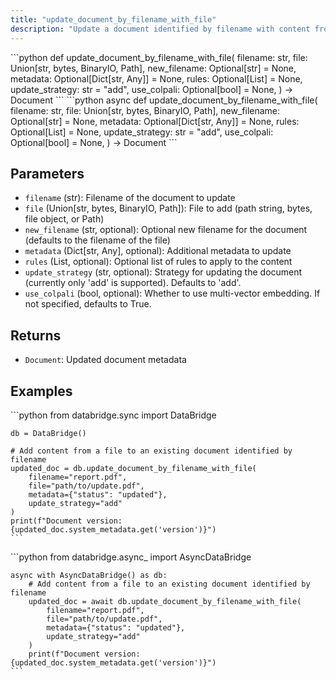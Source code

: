 ```yaml
---
title: "update_document_by_filename_with_file"
description: "Update a document identified by filename with content from a file"
---
```


<Tabs>
  <Tab title="Sync">
    ```python
    def update_document_by_filename_with_file(
        filename: str,
        file: Union[str, bytes, BinaryIO, Path],
        new_filename: Optional[str] = None,
        metadata: Optional[Dict[str, Any]] = None,
        rules: Optional[List] = None,
        update_strategy: str = "add",
        use_colpali: Optional[bool] = None,
    ) -> Document
    ```
  </Tab>
  <Tab title="Async">
    ```python
    async def update_document_by_filename_with_file(
        filename: str,
        file: Union[str, bytes, BinaryIO, Path],
        new_filename: Optional[str] = None,
        metadata: Optional[Dict[str, Any]] = None,
        rules: Optional[List] = None,
        update_strategy: str = "add",
        use_colpali: Optional[bool] = None,
    ) -> Document
    ```
  </Tab>
</Tabs>

## Parameters

- `filename` (str): Filename of the document to update
- `file` (Union[str, bytes, BinaryIO, Path]): File to add (path string, bytes, file object, or Path)
- `new_filename` (str, optional): Optional new filename for the document (defaults to the filename of the file)
- `metadata` (Dict[str, Any], optional): Additional metadata to update
- `rules` (List, optional): Optional list of rules to apply to the content
- `update_strategy` (str, optional): Strategy for updating the document (currently only 'add' is supported). Defaults to 'add'.
- `use_colpali` (bool, optional): Whether to use multi-vector embedding. If not specified, defaults to True.

## Returns

- `Document`: Updated document metadata

## Examples

<Tabs>
  <Tab title="Sync">
    ```python
    from databridge.sync import DataBridge
    
    db = DataBridge()
    
    # Add content from a file to an existing document identified by filename
    updated_doc = db.update_document_by_filename_with_file(
        filename="report.pdf",
        file="path/to/update.pdf",
        metadata={"status": "updated"},
        update_strategy="add"
    )
    print(f"Document version: {updated_doc.system_metadata.get('version')}")
    ```
  </Tab>
  <Tab title="Async">
    ```python
    from databridge.async_ import AsyncDataBridge
    
    async with AsyncDataBridge() as db:
        # Add content from a file to an existing document identified by filename
        updated_doc = await db.update_document_by_filename_with_file(
            filename="report.pdf",
            file="path/to/update.pdf",
            metadata={"status": "updated"},
            update_strategy="add"
        )
        print(f"Document version: {updated_doc.system_metadata.get('version')}")
    ```
  </Tab>
</Tabs> 